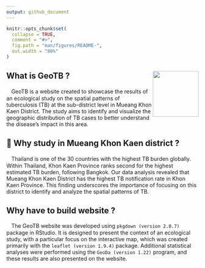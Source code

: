```yaml
---
output: github_document
---
```


<!-- README.md is generated from README.Rmd. Please edit that file -->

```r
knitr::opts_chunk$set(
  collapse = TRUE,
  comment = "#>",
  fig.path = "man/figures/README-",
  out.width = "80%"
)
```


<!-- badges: start -->
<!-- badges: end -->

## What is GeoTB ? <img src="https://raw.githubusercontent.com/Azz247/GeoTB/main/man/figures/treasure-map.png" align="right" alt="" width="120" />
ㅤGeoTB is a website created to showcase the results of an ecological study on the spatial patterns of tuberculosis (TB) at the sub-district level in Mueang Khon Kaen District. The study aims to identify and visualize the geographic distribution of TB cases to better understand the disease's impact in this area.

## 📌 Why study in Mueang Khon Kaen district ? 
ㅤThailand is one of the 30 countries with the highest TB burden globally. Within Thailand, Khon Kaen Province ranks second for the highest estimated TB burden, following Bangkok. Our data analysis revealed that Mueang Khon Kaen District has the highest TB notification rate in Khon Kaen Province. This finding underscores the importance of focusing on this district to identify and analyze the spatial patterns of TB.

## Why have to build website ?
ㅤThe GeoTB website was developed using `pkgdown (version 2.0.7)` package in RStudio. It is designed to present the context of an ecological study, with a particular focus on the interactive map, which was created primarily with the `leaflet (version 1.9.4)` package. Additional statistical analyses were performed using the `GeoDa (version 1.22)` program, and these results are also presented on the website.
